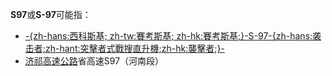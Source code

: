{{DisambigNav|S|97}}
'''S97'''或'''S-97'''可能指：

*[[賽考斯基S-97襲擊者直升機|-{zh-hans:西科斯基; zh-tw:賽考斯基; zh-hk:賽考斯基;}-S-97-{zh-hans:袭击者;zh-hant:突擊者式戰搜直升機;zh-hk:襲擊者;}-]]
*[[济祁高速公路|济祁高速公路]]省高速S97（河南段）

{{disambig}}
